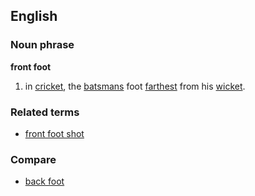 ==English==
===Noun phrase===
'''front foot'''
# in [[cricket]], the [[batsman]]s foot [[farthest]] from his [[wicket]].
===Related terms===
* [[front foot shot]]
===Compare===
* [[back foot]]